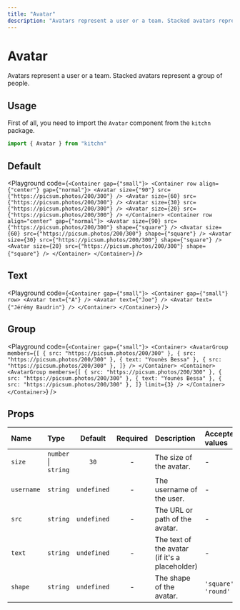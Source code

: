 ```yaml
---
title: "Avatar"
description: "Avatars represent a user or a team. Stacked avatars represent a group of people."
---
```



# Avatar

Avatars represent a user or a team. Stacked avatars represent a group of people.

## Usage

First of all, you need to import the `Avatar` component from the `kitchn` package.

```js
import { Avatar } from "kitchn"
```

## Default

<Playground
  code={`
<Container gap={"small"}>
  <Container row align={"center"} gap={"normal"}>
    <Avatar size={"90"} src={"https://picsum.photos/200/300"} />
    <Avatar size={60} src={"https://picsum.photos/200/300"} />
    <Avatar size={30} src={"https://picsum.photos/200/300"} />
    <Avatar size={20} src={"https://picsum.photos/200/300"} />
  </Container>
  <Container row align="center" gap={"normal"}>
    <Avatar size={90} src={"https://picsum.photos/200/300"} shape={"square"} />
    <Avatar size={60} src={"https://picsum.photos/200/300"} shape={"square"} />
    <Avatar size={30} src={"https://picsum.photos/200/300"} shape={"square"} />
    <Avatar size={20} src={"https://picsum.photos/200/300"} shape={"square"} />
  </Container>
</Container>
`}
/>

## Text

<Playground
  code={`
<Container gap={"small"}>
  <Container gap={"small"} row>
    <Avatar text={"A"} />
    <Avatar text={"Joe"} />
    <Avatar text={"Jérémy Baudrin"} />
  </Container>
</Container>
`}
/>

## Group

<Playground
  code={`
<Container gap={"small"}>
  <Container>
    <AvatarGroup
      members={[
        { src: "https://picsum.photos/200/300" },
        { src: "https://picsum.photos/200/300" },
        { text: "Younès Bessa" },
        { src: "https://picsum.photos/200/300" },
      ]}
    />
  </Container>
  <Container>
    <AvatarGroup
      members={[
        { src: "https://picsum.photos/200/300" },
        { src: "https://picsum.photos/200/300" },
        { text: "Younès Bessa" },
        { src: "https://picsum.photos/200/300" },
      ]}
      limit={3}
    />
  </Container>
</Container>
`}
/>

## Props

| Name | Type | Default | Required | Description | Accepted values |
| :--- | :--- | :-----: | :------: | :---------- | :-------------- |
| `size` | `number` \| `string` | `30` | - | The size of the avatar. | - |
| `username` | `string` | `undefined` | - | The username of the user. | - |
| `src` | `string` | `undefined` | - | The URL or path of the avatar. | - |
| `text` | `string` | `undefined` | - | The text of the avatar (if it's a placeholder) | - |
| `shape` | `string` | `undefined` | - | The shape of the avatar. | `'square'` \| `'round'` |